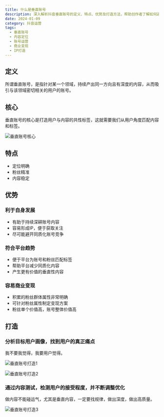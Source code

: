 ```yaml
---
title: 什么是垂直账号
description: 深入解析抖音垂直账号的定义、特点、优势及打造方法，帮助创作者了解如何通过垂直化运营提升账号价值
date: 2024-01-09
category: 抖音运营
tags:
  - 垂直账号
  - 内容定位
  - 账号运营
  - 商业变现
  - IP打造
---
```


## 定义

所谓垂直账号，是指针对某一个领域，持续产出同一方向且有深度的内容，从而吸引与该领域密切相关的用户的账号。

## 核心

垂直账号的核心是打造用户与内容的共性标签，这就需要我们从用户角度匹配内容和标签。

![垂直账号核心](https://img.dava.cc/img/垂直账号核心.png)

## 特点

- 定位明确
- 粉丝精准
- 内容稳定

## 优势

### 利于自身发展

- 有助于持续深耕账号内容
- 容易形成IP，便于获取关注
- 尽可能避开同质化账号竞争

### 符合平台趋势

- 便于平台为账号和粉丝匹配标签
- 帮助平台减少同质化内容
- 产生更有价值的垂直性内容

### 容易商业变现

- 积累的粉丝群体属性非常明确
- 可针对粉丝属性制定变现方案
- 粉丝单个价值高，账号整体价值高

## 打造

### 分析目标用户画像，找到用户的真正痛点

我不要我觉得，我要用户觉得。

![垂直账号打造1](https://img.dava.cc/img/垂直账号打造1.png)

![垂直账号打造2](https://img.dava.cc/img/垂直账号打造2.png)

### 通过内容测试，检测用户的接受程度，并不断调整优化

做内容不能碰运气，尤其是垂直内容，一定要找规律，做出深度，做出高质量。

![垂直账号打造3](https://img.dava.cc/img/垂直账号打造3.png)